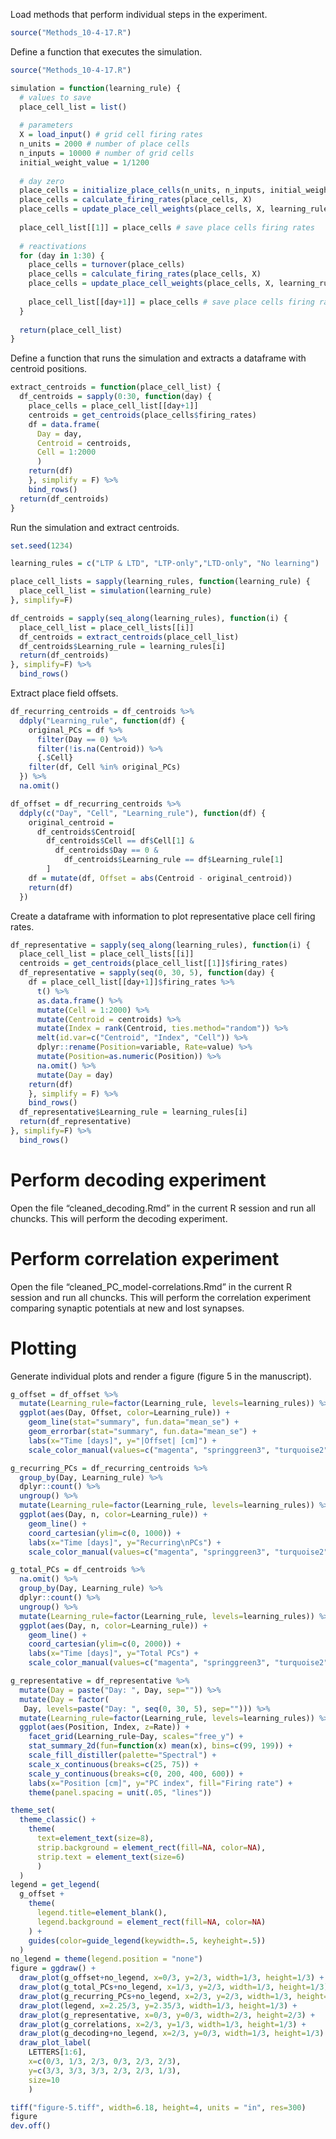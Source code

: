 
Load methods that perform individual steps in the experiment.

```r
source("Methods_10-4-17.R")
```

Define a function that executes the simulation.

```r
source("Methods_10-4-17.R")

simulation = function(learning_rule) {
  # values to save
  place_cell_list = list()
  
  # parameters
  X = load_input() # grid cell firing rates
  n_units = 2000 # number of place cells
  n_inputs = 10000 # number of grid cells
  initial_weight_value = 1/1200
  
  # day zero
  place_cells = initialize_place_cells(n_units, n_inputs, initial_weight_value)
  place_cells = calculate_firing_rates(place_cells, X)
  place_cells = update_place_cell_weights(place_cells, X, learning_rule)
  
  place_cell_list[[1]] = place_cells # save place cells firing rates
  
  # reactivations
  for (day in 1:30) {
    place_cells = turnover(place_cells)
    place_cells = calculate_firing_rates(place_cells, X)
    place_cells = update_place_cell_weights(place_cells, X, learning_rule)
    
    place_cell_list[[day+1]] = place_cells # save place cells firing rates
  }
  
  return(place_cell_list)
}
```

Define a function that runs the simulation and extracts a dataframe with centroid positions.

```r
extract_centroids = function(place_cell_list) {
  df_centroids = sapply(0:30, function(day) {
    place_cells = place_cell_list[[day+1]]
    centroids = get_centroids(place_cells$firing_rates)
    df = data.frame(
      Day = day,
      Centroid = centroids,
      Cell = 1:2000
      )
    return(df)
    }, simplify = F) %>%
    bind_rows()
  return(df_centroids)
}
```

Run the simulation and extract centroids.

```r
set.seed(1234)

learning_rules = c("LTP & LTD", "LTP-only","LTD-only", "No learning")

place_cell_lists = sapply(learning_rules, function(learning_rule) {
  place_cell_list = simulation(learning_rule)
}, simplify=F)

df_centroids = sapply(seq_along(learning_rules), function(i) {
  place_cell_list = place_cell_lists[[i]]
  df_centroids = extract_centroids(place_cell_list)
  df_centroids$Learning_rule = learning_rules[i]
  return(df_centroids)
}, simplify=F) %>%
  bind_rows()
```

Extract place field offsets.

```r
df_recurring_centroids = df_centroids %>%
  ddply("Learning_rule", function(df) {
    original_PCs = df %>%
      filter(Day == 0) %>%
      filter(!is.na(Centroid)) %>%
      {.$Cell}
    filter(df, Cell %in% original_PCs)
  }) %>%
  na.omit()

df_offset = df_recurring_centroids %>%
  ddply(c("Day", "Cell", "Learning_rule"), function(df) {
    original_centroid = 
      df_centroids$Centroid[
        df_centroids$Cell == df$Cell[1] & 
          df_centroids$Day == 0 &
            df_centroids$Learning_rule == df$Learning_rule[1]
        ]
    df = mutate(df, Offset = abs(Centroid - original_centroid))
    return(df)
  })
```

Create a dataframe with information to plot representative place cell firing rates.

```r
df_representative = sapply(seq_along(learning_rules), function(i) {
  place_cell_list = place_cell_lists[[i]]
  centroids = get_centroids(place_cell_list[[1]]$firing_rates)
  df_representative = sapply(seq(0, 30, 5), function(day) {
    df = place_cell_list[[day+1]]$firing_rates %>%
      t() %>%
      as.data.frame() %>%
      mutate(Cell = 1:2000) %>%
      mutate(Centroid = centroids) %>%
      mutate(Index = rank(Centroid, ties.method="random")) %>%
      melt(id.var=c("Centroid", "Index", "Cell")) %>%
      dplyr::rename(Position=variable, Rate=value) %>%
      mutate(Position=as.numeric(Position)) %>%
      na.omit() %>%
      mutate(Day = day)
    return(df)
    }, simplify = F) %>%
    bind_rows()
  df_representative$Learning_rule = learning_rules[i]
  return(df_representative)
}, simplify=F) %>%
  bind_rows()
```

# Perform decoding experiment

Open the file "cleaned_decoding.Rmd" in the current R session and run all chuncks. This will perform the decoding experiment.

# Perform correlation experiment

Open the file "cleaned_PC_model-correlations.Rmd" in the current R session and run all chuncks. This will perform the correlation experiment comparing synaptic potentials at new and lost synapses.

# Plotting

Generate individual plots and render a figure (figure 5 in the manuscript).

```r
g_offset = df_offset %>%
  mutate(Learning_rule=factor(Learning_rule, levels=learning_rules)) %>%
  ggplot(aes(Day, Offset, color=Learning_rule)) +
    geom_line(stat="summary", fun.data="mean_se") +
    geom_errorbar(stat="summary", fun.data="mean_se") +
    labs(x="Time [days]", y="|Offset| [cm]") +
    scale_color_manual(values=c("magenta", "springgreen3", "turquoise2", "brown"))

g_recurring_PCs = df_recurring_centroids %>%
  group_by(Day, Learning_rule) %>%
  dplyr::count() %>%
  ungroup() %>%
  mutate(Learning_rule=factor(Learning_rule, levels=learning_rules)) %>%
  ggplot(aes(Day, n, color=Learning_rule)) +
    geom_line() +
    coord_cartesian(ylim=c(0, 1000)) +
    labs(x="Time [days]", y="Recurring\nPCs") +
    scale_color_manual(values=c("magenta", "springgreen3", "turquoise2", "brown"))

g_total_PCs = df_centroids %>%
  na.omit() %>%
  group_by(Day, Learning_rule) %>%
  dplyr::count() %>%
  ungroup() %>%
  mutate(Learning_rule=factor(Learning_rule, levels=learning_rules)) %>%
  ggplot(aes(Day, n, color=Learning_rule)) +
    geom_line() +
    coord_cartesian(ylim=c(0, 2000)) +
    labs(x="Time [days]", y="Total PCs") +
    scale_color_manual(values=c("magenta", "springgreen3", "turquoise2", "brown"))

g_representative = df_representative %>%
  mutate(Day = paste("Day: ", Day, sep="")) %>%
  mutate(Day = factor(
   Day, levels=paste("Day: ", seq(0, 30, 5), sep=""))) %>%
  mutate(Learning_rule=factor(Learning_rule, levels=learning_rules)) %>%
  ggplot(aes(Position, Index, z=Rate)) +
    facet_grid(Learning_rule~Day, scales="free_y") +
    stat_summary_2d(fun=function(x) mean(x), bins=c(99, 199)) +
    scale_fill_distiller(palette="Spectral") +
    scale_x_continuous(breaks=c(25, 75)) +
    scale_y_continuous(breaks=c(0, 200, 400, 600)) +
    labs(x="Position [cm]", y="PC index", fill="Firing rate") +
    theme(panel.spacing = unit(.05, "lines"))

theme_set(
  theme_classic() + 
    theme(
      text=element_text(size=8),
      strip.background = element_rect(fill=NA, color=NA),
      strip.text = element_text(size=6)
      )
  )
legend = get_legend(
  g_offset +
    theme(
      legend.title=element_blank(),
      legend.background = element_rect(fill=NA, color=NA)
    ) +
    guides(color=guide_legend(keywidth=.5, keyheight=.5))
  )
no_legend = theme(legend.position = "none")
figure = ggdraw() +
  draw_plot(g_offset+no_legend, x=0/3, y=2/3, width=1/3, height=1/3) +
  draw_plot(g_total_PCs+no_legend, x=1/3, y=2/3, width=1/3, height=1/3) +
  draw_plot(g_recurring_PCs+no_legend, x=2/3, y=2/3, width=1/3, height=1/3) +
  draw_plot(legend, x=2.25/3, y=2.35/3, width=1/3, height=1/3) +
  draw_plot(g_representative, x=0/3, y=0/3, width=2/3, height=2/3) +
  draw_plot(g_correlations, x=2/3, y=1/3, width=1/3, height=1/3) +
  draw_plot(g_decoding+no_legend, x=2/3, y=0/3, width=1/3, height=1/3) +
  draw_plot_label(
    LETTERS[1:6], 
    x=c(0/3, 1/3, 2/3, 0/3, 2/3, 2/3), 
    y=c(3/3, 3/3, 3/3, 2/3, 2/3, 1/3), 
    size=10
    )

tiff("figure-5.tiff", width=6.18, height=4, units = "in", res=300)
figure
dev.off()
```


